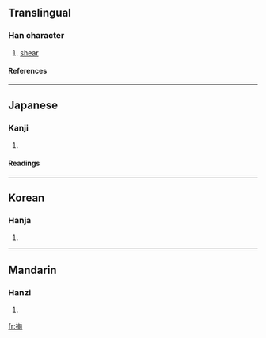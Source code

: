 ==Translingual==
===Han character===
{{Han char|rn=64|rad=手|as=09|sn=12|four=5802<sub>1</sub>|canj=手廿月弓 (QTBN)}}
# [[shear]]
====References====
{{Han ref|kx=0440.260|dkj=12319|dj=0791.230|hdz=31923.130|uh=63C3|ud=25539|bh=D959|bd=55641}}
----
==Japanese==
===Kanji===
{{ja-kanji|grade=|rs=手09}}
# {{defn|Japanese}} 
====Readings====
{{ja-readings|on=[[せん]] (sen)|kun=[[そろう]] (sorou), [[そろえる]] (soroeru), [[そろい]] (soroi)}}
----
==Korean==
===Hanja===
{{ko-hanja|hangeul=전|eumhun=|rv=jeon|mr=chŏn|y=cen}}
# {{defn|Korean}}
----
==Mandarin==
===Hanzi===
{{cmn-hanzi|pin=[[jiān]] ([[jian1]])|wg=chien<sup>1</sup>}}
# {{defn|Mandarin}}

[[fr:揃]]